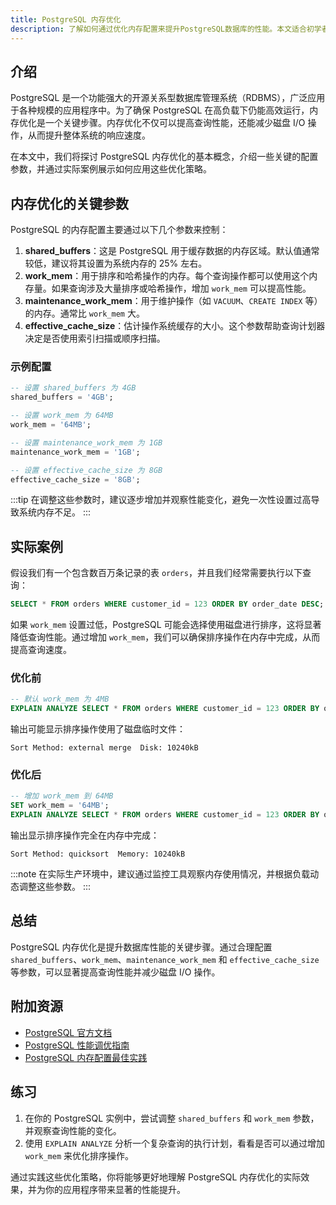 ```yaml
---
title: PostgreSQL 内存优化
description: 了解如何通过优化内存配置来提升PostgreSQL数据库的性能。本文适合初学者，涵盖内存优化的基本概念、配置参数、实际案例以及总结。
---
```


## 介绍

PostgreSQL 是一个功能强大的开源关系型数据库管理系统（RDBMS），广泛应用于各种规模的应用程序中。为了确保 PostgreSQL 在高负载下仍能高效运行，内存优化是一个关键步骤。内存优化不仅可以提高查询性能，还能减少磁盘 I/O 操作，从而提升整体系统的响应速度。

在本文中，我们将探讨 PostgreSQL 内存优化的基本概念，介绍一些关键的配置参数，并通过实际案例展示如何应用这些优化策略。

## 内存优化的关键参数

PostgreSQL 的内存配置主要通过以下几个参数来控制：

1. **shared_buffers**：这是 PostgreSQL 用于缓存数据的内存区域。默认值通常较低，建议将其设置为系统内存的 25% 左右。
2. **work_mem**：用于排序和哈希操作的内存。每个查询操作都可以使用这个内存量。如果查询涉及大量排序或哈希操作，增加 `work_mem` 可以提高性能。
3. **maintenance_work_mem**：用于维护操作（如 `VACUUM`、`CREATE INDEX` 等）的内存。通常比 `work_mem` 大。
4. **effective_cache_size**：估计操作系统缓存的大小。这个参数帮助查询计划器决定是否使用索引扫描或顺序扫描。

### 示例配置

```sql
-- 设置 shared_buffers 为 4GB
shared_buffers = '4GB';

-- 设置 work_mem 为 64MB
work_mem = '64MB';

-- 设置 maintenance_work_mem 为 1GB
maintenance_work_mem = '1GB';

-- 设置 effective_cache_size 为 8GB
effective_cache_size = '8GB';
```

:::tip
在调整这些参数时，建议逐步增加并观察性能变化，避免一次性设置过高导致系统内存不足。
:::

## 实际案例

假设我们有一个包含数百万条记录的表 `orders`，并且我们经常需要执行以下查询：

```sql
SELECT * FROM orders WHERE customer_id = 123 ORDER BY order_date DESC;
```

如果 `work_mem` 设置过低，PostgreSQL 可能会选择使用磁盘进行排序，这将显著降低查询性能。通过增加 `work_mem`，我们可以确保排序操作在内存中完成，从而提高查询速度。

### 优化前

```sql
-- 默认 work_mem 为 4MB
EXPLAIN ANALYZE SELECT * FROM orders WHERE customer_id = 123 ORDER BY order_date DESC;
```

输出可能显示排序操作使用了磁盘临时文件：

```
Sort Method: external merge  Disk: 10240kB
```

### 优化后

```sql
-- 增加 work_mem 到 64MB
SET work_mem = '64MB';
EXPLAIN ANALYZE SELECT * FROM orders WHERE customer_id = 123 ORDER BY order_date DESC;
```

输出显示排序操作完全在内存中完成：

```
Sort Method: quicksort  Memory: 10240kB
```

:::note
在实际生产环境中，建议通过监控工具观察内存使用情况，并根据负载动态调整这些参数。
:::

## 总结

PostgreSQL 内存优化是提升数据库性能的关键步骤。通过合理配置 `shared_buffers`、`work_mem`、`maintenance_work_mem` 和 `effective_cache_size` 等参数，可以显著提高查询性能并减少磁盘 I/O 操作。

## 附加资源

- [PostgreSQL 官方文档](https://www.postgresql.org/docs/)
- [PostgreSQL 性能调优指南](https://www.postgresql.org/docs/current/performance-tips.html)
- [PostgreSQL 内存配置最佳实践](https://www.postgresql.org/docs/current/runtime-config-resource.html)

## 练习

1. 在你的 PostgreSQL 实例中，尝试调整 `shared_buffers` 和 `work_mem` 参数，并观察查询性能的变化。
2. 使用 `EXPLAIN ANALYZE` 分析一个复杂查询的执行计划，看看是否可以通过增加 `work_mem` 来优化排序操作。

通过实践这些优化策略，你将能够更好地理解 PostgreSQL 内存优化的实际效果，并为你的应用程序带来显著的性能提升。